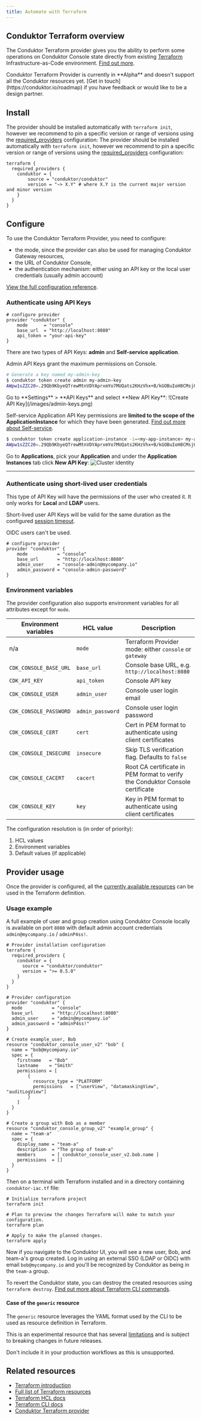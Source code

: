 ```yaml
---
title: Automate with Terraform
---
```


## Conduktor Terraform overview

The Conduktor Terraform provider gives you the ability to perform some operations on Conduktor Console state directly from existing [Terraform](https://developer.hashicorp.com/terraform/intro) Infrastructure-as-Code environment. [Find out more](https://registry.terraform.io/providers/conduktor/conduktor/latest/docs).

<Warning>
Conduktor Terraform Provider is currently in **Alpha** and doesn't support all the Conduktor resources yet. [Get in touch](https://conduktor.io/roadmap) if you have feedback or would like to be a design partner.
</Warning>

## Install

The provider should be installed automatically with `terraform init`, however we recommend to pin a specific version or range of versions using the [required_providers](https://developer.hashicorp.com/terraform/language/providers/configuration) configuration:
The provider should be installed automatically with `terraform init`, however we recommend to pin a specific version or range of versions using the [required_providers](https://developer.hashicorp.com/terraform/language/providers/configuration) configuration:

```hcl
terraform {
  required_providers {
    conduktor = {
        source = "conduktor/conduktor"
        version = "~> X.Y" # where X.Y is the current major version and minor version
    }
  }
}
```

## Configure

To use the Conduktor Terraform Provider, you need to configure:

- the mode, since the provider can also be used for managing Conduktor Gateway resources,
- the URL of Conduktor Console,
- the authentication mechanism: either using an API key or the local user credentials (usually admin account)

[View the full configuration reference](https://registry.terraform.io/providers/conduktor/conduktor/latest/docs).

### Authenticate using API Keys

```hcl
# configure provider
provider "conduktor" {
    mode      = "console"
    base_url  = "http://localhost:8080"
    api_token = "your-api-key"
}
```

There are two types of API Keys: **admin** and **Self-service application**.

<Tabs>
<Tab title="Admin API Key">

Admin API Keys grant the maximum permissions on Console.

<Tabs>
  <Tab title="CLI">

```bash
# Generate a key named my-admin-key
$ conduktor token create admin my-admin-key
AWpw1sZZC20=.29Qb9KbyeQTrewMtnVDYAprxmYo7MUQats2KHzVhx+B/kGOBuIoH8CMsjOcvolUjLKFqbQNSvY0/98wb8mqxU4NwQTSgbSSAlLxau3caByHR6/X9EeqQdj3Lhf0xCzh87/GxYK5JG2DI1VWj55A6xcH++ottyG909PwuGe/GIwgfxX3FKaopg8hxgUmPJNRSWqX+75a8eQi014J4YxuTD7w+723kOQBTXOysfGUaYnfwCCjPPmSWXEEqy5wkH2NS+jXi3S6+fH0ts8CoqvV6Z8YLmBupdMgCtJ9MVBYeDarIzQw6XY7yNuypUqer0dcd9B3KyVR8ecNpFiF7ybvP4g==
```

  </Tab>
  <Tab title="UI">
Go to **Settings** > **API Keys** and select **New API Key**:
![Create API Key](/images/admin-keys.png)
  </Tab>
</Tabs>

</Tab>
<Tab title="Self-service Application API Key">

Self-service Application API Key permissions are **limited to the scope of the ApplicationInstance** for which they have been generated. [Find out more about Self-service](/guide/use-cases/self-service).

  <Tabs>
  <Tab title="CLI">

```bash
$ conduktor token create application-instance -i=<my-app-instance> my-app-instance-key
AWpw1sZZC20=.29Qb9KbyeQTrewMtnVDYAprxmYo7MUQats2KHzVhx+B/kGOBuIoH8CMsjOcvolUjLKFqbQNSvY0/98wb8mqxU4NwQTSgbSSAlLxau3caByHR6/X9EeqQdj3Lhf0xCzh87/GxYK5JG2DI1VWj55A6xcH++ottyG909PwuGe/GIwgfxX3FKaopg8hxgUmPJNRSWqX+75a8eQi014J4YxuTD7w+723kOQBTXOysfGUaYnfwCCjPPmSWXEEqy5wkH2NS+jXi3S6+fH0ts8CoqvV6Z8YLmBupdMgCtJ9MVBYeDarIzQw6XY7yNuypUqer0dcd9B3KyVR8ecNpFiF7ybvP4g==
```

  </Tab>
  <Tab title="UI">

Go to **Applications**, pick your **Application** and under the **Application Instances** tab click **New API Key**:
![Cluster identity](/images/create-app-api-key.png)

  </Tab>
  </Tabs>
</Tab>
</Tabs>
<hr />

### Authenticate using short-lived user credentials

This type of API Key will have the permissions of the user who created it. It only works for **Local** and **LDAP** users.

Short-lived user API Keys will be valid for the same duration as the configured [session timeout](/guide/conduktor-in-production/admin/user-access/session-lifetime).

<Info>
OIDC users can't be used.
</Info>

```hcl
# configure provider
provider "conduktor" {
    mode           = "console"
    base_url       = "http://localhost:8080"
    admin_user     = "console-admin@mycompany.io"
    admin_password = "console-admin-password"
}
```

### Environment variables

The provider configuration also supports environment variables for all attributes except for `mode`.

| Environment variables  | HCL value        | Description                                                                       |
| ---------------------- | ---------------- | --------------------------------------------------------------------------------- |
| n/a                    | `mode`           | Terraform Provider mode: either `console` or `gateway`                            |
| `CDK_CONSOLE_BASE_URL` | `base_url`       | Console base URL, e.g. `http://localhost:8080`                                    |
| `CDK_API_KEY`          | `api_token`      | Console API key                                |
| `CDK_CONSOLE_USER`     | `admin_user`     | Console user login email    |
| `CDK_CONSOLE_PASSWORD` | `admin_password` | Console user login password |
| `CDK_CONSOLE_CERT`     | `cert`           | Cert in PEM format to authenticate using client certificates                      |
| `CDK_CONSOLE_INSECURE` | `insecure`       | Skip TLS verification flag. Defaults to `false`                                   |
| `CDK_CONSOLE_CACERT`   | `cacert`         | Root CA certificate in PEM format to verify the Conduktor Console certificate     |
| `CDK_CONSOLE_KEY`      | `key`            | Key in PEM format to authenticate using client certificates                       |

<Info>
The configuration resolution is (in order of priority):

1. HCL values
1. Environment variables
1. Default values (if applicable)
</Info>

## Provider usage

Once the provider is configured, all the [currently available resources](https://registry.terraform.io/providers/conduktor/conduktor/latest/docs) can be used in the Terraform definition.

### Usage example

A full example of user and group creation using Conduktor Console locally is available on port `8080` with default admin account credentials `admin@mycompany.io` / `adminP4ss!`.

```hcl title="conduktor-iac.tf"
# Provider installation configuration
terraform {
  required_providers {
    conduktor = {
      source = "conduktor/conduktor"
      version = ">= 0.5.0"
    }
  }
}

# Provider configuration
provider "conduktor" {
  mode           = "console"
  base_url       = "http://localhost:8080"
  admin_user     = "admin@mycompany.io"
  admin_password = "adminP4ss!"
}

# Create example_user, Bob
resource "conduktor_console_user_v2" "bob" {
  name = "bob@mycompany.io"
  spec = {
    firstname   = "Bob"
    lastname    = "Smith"
    permissions = [
        {
          resource_type = "PLATFORM"
          permissions   = ["userView", "datamaskingView", "auditLogView"]
        }
    ]
  }
}

# Create a group with Bob as a member
resource "conduktor_console_group_v2" "example_group" {
  name = "team-a"
  spec = {
    display_name = "team-a"
    description  = "The group of team-a"
    members      = [ conduktor_console_user_v2.bob.name ]
    permissions  = []
  }
}
```

Then on a terminal with Terraform installed and in a directory containing `conduktor-iac.tf` file:

```shell
# Initialize terraform project
terraform init

# Plan to preview the changes Terraform will make to match your configuration.
terraform plan

# Apply to make the planned changes.
terraform apply
```

Now if you navigate to the Conduktor UI, you will see a new user, Bob, and team-a's group created. Log in using an external SSO (LDAP or OIDC) with email `bob@mycompany.io` and you'll be recognized by Conduktor as being in the `team-a` group.

To revert the Conduktor state, you can destroy the created resources using `terraform destroy`. [Find out more about Terraform CLI commands](https://developer.hashicorp.com/terraform/cli/commands).

#### Case of the `generic` resource

The `generic` resource leverages the YAML format used by the CLI to be used as resource definition in Terraform.

This is an experimental resource that has several [limitations](https://registry.terraform.io/providers/conduktor/conduktor/latest/docs/resources/generic#limitations) and is subject to breaking changes in future releases.

Don't include it in your production workflows as this is unsupported.

## Related resources

- [Terraform introduction](https://developer.hashicorp.com/terraform/intro)
- [Full list of Terraform resources](https://registry.terraform.io/providers/conduktor/conduktor/latest/docs)
- [Terraform HCL docs](https://developer.hashicorp.com/terraform/language)
- [Terraform CLI docs](https://developer.hashicorp.com/terraform/cli/commands)
- [Conduktor Terraform provider](https://registry.terraform.io/providers/conduktor/conduktor/latest)
